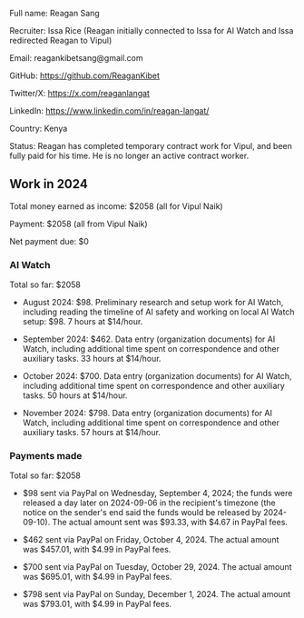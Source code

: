 Full name: Reagan Sang

Recruiter: Issa Rice (Reagan initially connected to Issa for AI Watch and Issa redirected Reagan to Vipul)

Email: reagankibetsang@gmail.com

GitHub: https://github.com/ReaganKibet

Twitter/X: https://x.com/reaganlangat

LinkedIn: https://www.linkedin.com/in/reagan-langat/

Country: Kenya

Status: Reagan has completed temporary contract work for Vipul, and been fully paid for his time. He is no longer an active contract worker.

==Work in 2024==

Total money earned as income: $2058 (all for Vipul Naik)

Payment: $2058 (all from Vipul Naik)

Net payment due: $0

===AI Watch===

Total so far: $2058

* August 2024: $98. Preliminary research and setup work for AI Watch, including reading the timeline of AI safety and working on local AI Watch setup: $98. 7 hours at $14/hour.

* September 2024: $462. Data entry (organization documents) for AI Watch, including additional time spent on correspondence and other auxiliary tasks. 33 hours at $14/hour.

* October 2024: $700. Data entry (organization documents) for AI Watch, including additional time spent on correspondence and other auxiliary tasks. 50 hours at $14/hour.

* November 2024: $798. Data entry (organization documents) for AI Watch, including additional time spent on correspondence and other auxiliary tasks. 57 hours at $14/hour.

===Payments made===

Total so far: $2058

* $98 sent via PayPal on Wednesday, September 4, 2024; the funds were released a day later on 2024-09-06 in the recipient's timezone (the notice on the sender's end said the funds would be released by 2024-09-10). The actual amount sent was $93.33, with $4.67 in PayPal fees.

* $462 sent via PayPal on Friday, October 4, 2024. The actual amount was $457.01, with $4.99 in PayPal fees.

* $700 sent via PayPal on Tuesday, October 29, 2024. The actual amount was $695.01, with $4.99 in PayPal fees.

* $798 sent via PayPal on Sunday, December 1, 2024. The actual amount was $793.01, with $4.99 in PayPal fees.
